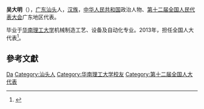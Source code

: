 '''吴大明'''（{{bd|1965年||}}），[[广东|广东]][[汕头|汕头]]人，[[汉族|汉族]]，[[中华人民共和国|中华人民共和国]]政治人物、[[第十二届全国人民代表大会|第十二届全国人民代表大会]]广东地区代表。

毕业于[[华南理工大学|华南理工大学]]机械制造工艺、设备及自动化专业。2013年，担任全国人大代表<ref>{{cite news|title=全国人大代表信息-吴大明|url=http://210.82.31.1:8084/delegate/viewDelegate.action?dbid=121820|accessdate=2013-04-05|newspaper=全国人大网|archive-url=https://web.archive.org/web/20180929155405/http://www.npc.gov.cn/delegate/viewDelegate.action?dbid=121820|archive-date=2018-09-29|dead-url=yes}}</ref>。

== 參考文獻 ==
{{reflist}}

{{中国政治人物小作品}}

{{Authority control}}
{{DEFAULTSORT:Wu吴}}
[[Category:吴姓|Da]]
[[Category:汕头人|Category:汕头人]]
[[Category:华南理工大学校友|Category:华南理工大学校友]]
[[Category:第十二届全国人大代表|Category:第十二届全国人大代表]]